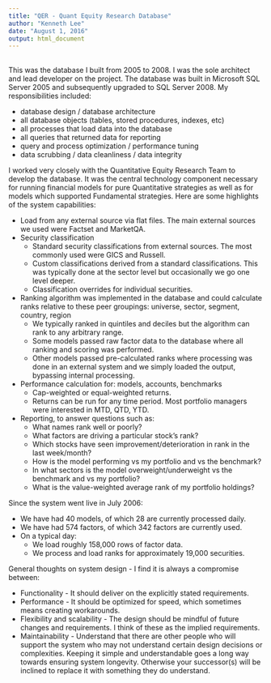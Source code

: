 ```yaml
---
title: "QER - Quant Equity Research Database"
author: "Kenneth Lee"
date: "August 1, 2016"
output: html_document
---
```

<br>
This was the database I built from 2005 to 2008.  I was the sole architect and lead developer on the project. The database was built in Microsoft SQL Server 2005 and subsequently upgraded to SQL Server 2008.  My responsibilities included:    

* database design / database architecture
* all database objects (tables, stored procedures, indexes, etc)
* all processes that load data into the database
* all queries that returned data for reporting
* query and process optimization / performance tuning
* data scrubbing / data cleanliness / data integrity

I worked very closely with the Quantitative Equity Research Team to develop the database.  It was the central technology component necessary for running financial models for pure Quantitative strategies as well as for models which supported Fundamental strategies.  Here are some highlights of the system capabilities:

* Load from any external source via flat files.  The main external sources we used were Factset and MarketQA.
* Security classification
    * Standard security classifications from external sources.  The most commonly used were GICS and Russell.
    * Custom classifications derived from a standard classifications.  This was typically done at the sector level but occasionally we go one level deeper.
    * Classification overrides for individual securities.
* Ranking algorithm was implemented in the database and could calculate ranks relative to these peer groupings: universe, sector, segment, country, region
    * We typically ranked in quintiles and deciles but the algorithm can rank to any arbitrary range.
    * Some models passed raw factor data to the database where all ranking and scoring was performed.
    * Other models passed pre-calculated ranks where processing was done in an external system and we simply loaded the output, bypassing internal processing.
* Performance calculation for: models, accounts, benchmarks
    * Cap-weighted or equal-weighted returns.
    * Returns can be run for any time period.  Most portfolio managers were interested in MTD, QTD, YTD.
* Reporting, to answer questions such as:
    * What names rank well or poorly?
    * What factors are driving a particular stock's rank?
    * Which stocks have seen improvement/deterioration in rank in the last week/month?
    * How is the model performing vs my portfolio and vs the benchmark?
    * In what sectors is the model overweight/underweight vs the benchmark and vs my portfolio?
    * What is the value-weighted average rank of my portfolio holdings?

Since the system went live in July 2006:

* We have had 40 models, of which 28 are currently processed daily.
* We have had 574 factors, of which 342 factors are currently used.
* On a typical day:
    * We load roughly 158,000 rows of factor data.
    * We process and load ranks for approximately 19,000 securities.

General thoughts on system design - I find it is always a compromise between:

* Functionality - It should deliver on the explicitly stated requirements.
* Performance - It should be optimized for speed, which sometimes means creating workarounds.
* Flexibility and scalability - The design should be mindful of future changes and requirements.  I think of these as the implied requirements.
* Maintainability - Understand that there are other people who will support the system who may not understand certain design decisions or complexities.  Keeping it simple and understandable goes a long way towards ensuring system longevity.  Otherwise your successor(s) will be inclined to replace it with something they do understand.
